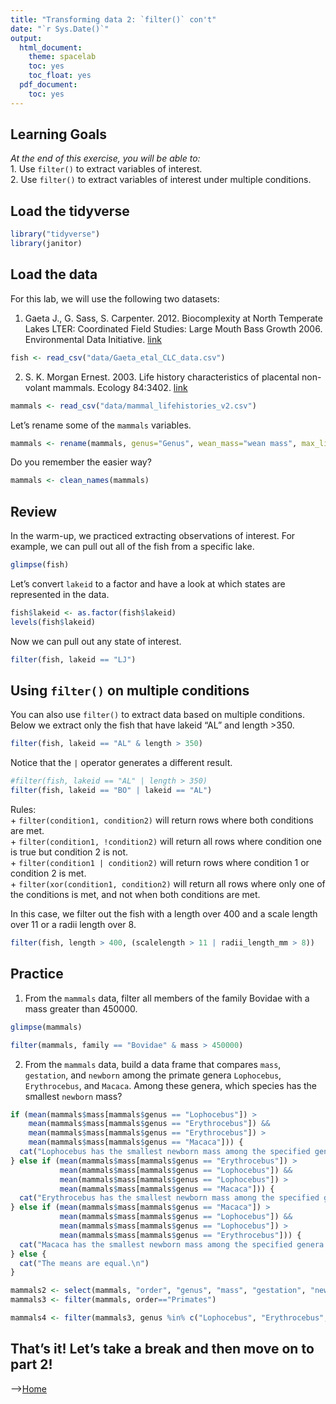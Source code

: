 ```yaml
---
title: "Transforming data 2: `filter()` con't"
date: "`r Sys.Date()`"
output:
  html_document:
    theme: spacelab
    toc: yes
    toc_float: yes
  pdf_document:
    toc: yes
---
```


## Learning Goals
*At the end of this exercise, you will be able to:*    
1. Use `filter()` to extract variables of interest.  
2. Use `filter()` to extract variables of interest under multiple conditions.  

## Load the tidyverse
```r
library("tidyverse")
library(janitor)
```

## Load the data
For this lab, we will use the following two datasets:  

1. Gaeta J., G. Sass, S. Carpenter. 2012. Biocomplexity at North Temperate Lakes LTER: Coordinated Field Studies: Large Mouth Bass Growth 2006. Environmental Data Initiative.   [link](https://portal.edirepository.org/nis/mapbrowse?scope=knb-lter-ntl&identifier=267)  
```r
fish <- read_csv("data/Gaeta_etal_CLC_data.csv")
```

2. S. K. Morgan Ernest. 2003. Life history characteristics of placental non-volant mammals. Ecology 84:3402.   [link](http://esapubs.org/archive/ecol/E084/093/)  
```r
mammals <- read_csv("data/mammal_lifehistories_v2.csv")
```

Let's rename some of the `mammals` variables.  
```r
mammals <- rename(mammals, genus="Genus", wean_mass="wean mass", max_life= "max. life", litter_size="litter size", litters_per_year="litters/year")
```

Do you remember the easier way?
```r
mammals <- clean_names(mammals)
```

## Review
In the warm-up, we practiced extracting observations of interest. For example, we can pull out all of the fish from a specific lake.  
```r
glimpse(fish)
```

Let's convert `lakeid` to a factor and have a look at which states are represented in the data.  
```r
fish$lakeid <- as.factor(fish$lakeid)
levels(fish$lakeid)
```

Now we can pull out any state of interest.  
```r
filter(fish, lakeid == "LJ")
```

## Using `filter()` on multiple conditions
You can also use `filter()` to extract data based on multiple conditions. Below we extract only the fish that have lakeid "AL" and length >350.
```r
filter(fish, lakeid == "AL" & length > 350)
```

Notice that the `|` operator generates a different result.
```r
#filter(fish, lakeid == "AL" | length > 350) 
filter(fish, lakeid == "BO" | lakeid == "AL") 
```

Rules:  
+ `filter(condition1, condition2)` will return rows where both conditions are met.  
+ `filter(condition1, !condition2)` will return all rows where condition one is true but condition 2 is not.  
+ `filter(condition1 | condition2)` will return rows where condition 1 or condition 2 is met.  
+ `filter(xor(condition1, condition2)` will return all rows where only one of the conditions is met, and not when both conditions are met.  

In this case, we filter out the fish with a length over 400 and a scale length over 11 or a radii length over 8.
```r
filter(fish, length > 400, (scalelength > 11 | radii_length_mm > 8))
```

## Practice  
1.  From the `mammals` data, filter all members of the family Bovidae with a mass greater than 450000.

```r
glimpse(mammals)
```

```r
filter(mammals, family == "Bovidae" & mass > 450000)
```

2. From the `mammals` data, build a data frame that compares `mass`, `gestation`, and `newborn` among the primate genera `Lophocebus`, `Erythrocebus`, and `Macaca`. Among these genera, which species has the smallest `newborn` mass?
```r
if (mean(mammals$mass[mammals$genus == "Lophocebus"]) > 
    mean(mammals$mass[mammals$genus == "Erythrocebus"]) &&
    mean(mammals$mass[mammals$genus == "Erythrocebus"]) > 
    mean(mammals$mass[mammals$genus == "Macaca"])) {
  cat("Lophocebus has the smallest newborn mass among the specified genera.\n")
} else if (mean(mammals$mass[mammals$genus == "Erythrocebus"]) > 
           mean(mammals$mass[mammals$genus == "Lophocebus"]) &&
           mean(mammals$mass[mammals$genus == "Lophocebus"]) > 
           mean(mammals$mass[mammals$genus == "Macaca"])) {
  cat("Erythrocebus has the smallest newborn mass among the specified genera.\n")
} else if (mean(mammals$mass[mammals$genus == "Macaca"]) > 
           mean(mammals$mass[mammals$genus == "Lophocebus"]) &&
           mean(mammals$mass[mammals$genus == "Lophocebus"]) > 
           mean(mammals$mass[mammals$genus == "Erythrocebus"])) {
  cat("Macaca has the smallest newborn mass among the specified genera.\n")
} else {
  cat("The means are equal.\n")
}
```

```r
mammals2 <- select(mammals, "order", "genus", "mass", "gestation", "newborn")
mammals3 <- filter(mammals, order=="Primates")
```

```r
mammals4 <- filter(mammals3, genus %in% c("Lophocebus", "Erythrocebus", "Macaca"))
```


## That's it! Let's take a break and then move on to part 2!  

-->[Home](https://jmledford3115.github.io/datascibiol/)  